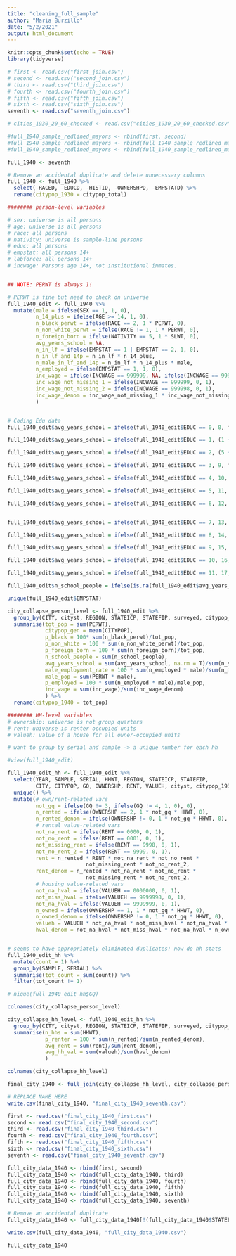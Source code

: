 ```yaml
---
title: "cleaning_full_sample"
author: "Maria Burzillo"
date: "5/2/2021"
output: html_document
---
```


```r
knitr::opts_chunk$set(echo = TRUE)
library(tidyverse)
```

```r
# first <- read.csv("first_join.csv")
# second <- read.csv("second_join.csv")
# third <- read.csv("third_join.csv")
# fourth <- read.csv("fourth_join.csv")
# fifth <- read.csv("fifth_join.csv")
# sixth <- read.csv("sixth_join.csv")
seventh <- read.csv("seventh_join.csv")

# cities_1930_20_60_checked <- read.csv("cities_1930_20_60_checked.csv")
```


```r
#full_1940_sample_redlined_mayors <- rbind(first, second)
#full_1940_sample_redlined_mayors <- rbind(full_1940_sample_redlined_mayors,third)
#full_1940_sample_redlined_mayors <- rbind(full_1940_sample_redlined_mayors,fourth)

full_1940 <- seventh
```

```r

# Remove an accidental duplicate and delete unnecessary columns
full_1940 <- full_1940 %>%
  select(-RACED, -EDUCD, -HISTID, -OWNERSHPD, -EMPSTATD) %>%
  rename(citypop_1930 = citypop_total)

```

```r
######## person-level variables

# sex: universe is all persons
# age: universe is all persons
# race: all persons
# nativity: universe is sample-line persons
# educ: all persons
# empstat: all persons 14+
# labforce: all persons 14+
# incwage: Persons age 14+, not institutional inmates.


## NOTE: PERWT is always 1!

# PERWT is fine but need to check on universe
full_1940_edit <- full_1940 %>%
  mutate(male = ifelse(SEX == 1, 1, 0),
         n_14_plus = ifelse(AGE >= 14, 1, 0), 
         n_black_perwt = ifelse(RACE == 2, 1 * PERWT, 0),
         n_non_white_perwt = ifelse(RACE != 1, 1 * PERWT, 0),
         n_foreign_born = ifelse(NATIVITY == 5, 1 * SLWT, 0),
         avg_years_school = NA,
         n_in_lf = ifelse(EMPSTAT == 1 | EMPSTAT == 2, 1, 0),
         n_in_lf_and_14p = n_in_lf * n_14_plus,
         n_male_in_lf_and_14p = n_in_lf * n_14_plus * male,
         n_employed = ifelse(EMPSTAT == 1, 1, 0),
         inc_wage = ifelse(INCWAGE == 999999, NA, ifelse(INCWAGE == 999998, NA, INCWAGE)),
         inc_wage_not_missing_1 = ifelse(INCWAGE == 999999, 0, 1),
         inc_wage_not_missing_2 = ifelse(INCWAGE == 999998, 0, 1),
         inc_wage_denom = inc_wage_not_missing_1 * inc_wage_not_missing_2
         )


# Coding Edu data
full_1940_edit$avg_years_school = ifelse(full_1940_edit$EDUC == 0, 0, full_1940_edit$avg_years_school)

full_1940_edit$avg_years_school = ifelse(full_1940_edit$EDUC == 1, (1 + 2 + 3 +4)/4, full_1940_edit$avg_years_school)

full_1940_edit$avg_years_school = ifelse(full_1940_edit$EDUC == 2, (5 + 6 + 7 + 8)/4, full_1940_edit$avg_years_school)

full_1940_edit$avg_years_school = ifelse(full_1940_edit$EDUC == 3, 9, full_1940_edit$avg_years_school)

full_1940_edit$avg_years_school = ifelse(full_1940_edit$EDUC == 4, 10, full_1940_edit$avg_years_school)

full_1940_edit$avg_years_school = ifelse(full_1940_edit$EDUC == 5, 11, full_1940_edit$avg_years_school)

full_1940_edit$avg_years_school = ifelse(full_1940_edit$EDUC == 6, 12, full_1940_edit$avg_years_school)


full_1940_edit$avg_years_school = ifelse(full_1940_edit$EDUC == 7, 13, full_1940_edit$avg_years_school)

full_1940_edit$avg_years_school = ifelse(full_1940_edit$EDUC == 8, 14, full_1940_edit$avg_years_school)

full_1940_edit$avg_years_school = ifelse(full_1940_edit$EDUC == 9, 15, full_1940_edit$avg_years_school)

full_1940_edit$avg_years_school = ifelse(full_1940_edit$EDUC == 10, 16, full_1940_edit$avg_years_school)

full_1940_edit$avg_years_school = ifelse(full_1940_edit$EDUC == 11, 17, full_1940_edit$avg_years_school)

full_1940_edit$n_school_people = ifelse(is.na(full_1940_edit$avg_years_school), 0, 1)

unique(full_1940_edit$EMPSTAT)

```

```r
city_collapse_person_level <- full_1940_edit %>%
  group_by(CITY, cityst, REGION, STATEICP, STATEFIP, surveyed, citypop_1930) %>%
  summarise(tot_pop = sum(PERWT), 
            citypop_gen = mean(CITYPOP),
            p_black = 100* sum(n_black_perwt)/tot_pop,
            p_non_white = 100 * sum(n_non_white_perwt)/tot_pop,
            p_foreign_born = 100 * sum(n_foreign_born)/tot_pop,
            n_school_people = sum(n_school_people),
            avg_years_school = sum(avg_years_school, na.rm = T)/sum(n_school_people),
            male_employment_rate = 100 * sum(n_employed * male)/sum(n_male_in_lf_and_14p),
            male_pop = sum(PERWT * male),
            p_employed = 100 * sum(n_employed * male)/male_pop,
            inc_wage = sum(inc_wage)/sum(inc_wage_denom)
            ) %>%
  rename(citypop_1940 = tot_pop)

```


```r
######## HH-level variables
# ownership: universe is not group quarters
# rent: universe is renter occupied units
# valueh: value of a house for all owner-occupied units

# want to group by serial and sample -> a unique number for each hh

#view(full_1940_edit)

full_1940_edit_hh <- full_1940_edit %>%
  select(YEAR, SAMPLE, SERIAL, HHWT, REGION, STATEICP, STATEFIP,
         CITY, CITYPOP, GQ, OWNERSHP, RENT, VALUEH, cityst, citypop_1930, surveyed) %>%
  unique() %>%
  mutate(# own/rent-related vars
         not_gq = ifelse(GQ != 3, ifelse(GQ != 4, 1, 0), 0),
         n_rented = ifelse(OWNERSHP == 2, 1 * not_gq * HHWT, 0),
         n_rented_denom = ifelse(OWNERSHP != 0, 1 * not_gq * HHWT, 0),
         # rental value-related vars
         not_na_rent = ifelse(RENT == 0000, 0, 1),
         not_no_rent = ifelse(RENT == 0001, 0, 1),
         not_missing_rent = ifelse(RENT == 9998, 0, 1),
         not_no_rent_2 = ifelse(RENT == 9999, 0, 1),
         rent = n_rented * RENT * not_na_rent * not_no_rent * 
                         not_missing_rent * not_no_rent_2,
         rent_denom = n_rented * not_na_rent * not_no_rent * 
                         not_missing_rent * not_no_rent_2,
         # housing value-related vars
         not_na_hval = ifelse(VALUEH == 0000000, 0, 1),
         not_miss_hval = ifelse(VALUEH == 9999998, 0, 1),
         not_na_hval = ifelse(VALUEH == 9999999, 0, 1),
         n_owned = ifelse(OWNERSHP == 1, 1 * not_gq * HHWT, 0),
         n_owned_denom = ifelse(OWNERSHP != 0, 1 * not_gq * HHWT, 0),
         valueh = VALUEH * not_na_hval * not_miss_hval * not_na_hval * n_owned,
         hval_denom = not_na_hval * not_miss_hval * not_na_hval * n_owned)


# seems to have appropriately eliminated duplicates! now do hh stats
full_1940_edit_hh %>%
  mutate(count = 1) %>%
  group_by(SAMPLE, SERIAL) %>%
  summarise(tot_count = sum(count)) %>%
  filter(tot_count != 1)

# nique(full_1940_edit_hh$GQ)

colnames(city_collapse_person_level)

```

```r

city_collapse_hh_level <- full_1940_edit_hh %>%
  group_by(CITY, cityst, REGION, STATEICP, STATEFIP, surveyed, citypop_1930) %>%
  summarise(n_hhs = sum(HHWT),
            p_renter = 100 * sum(n_rented)/sum(n_rented_denom),
            avg_rent = sum(rent)/sum(rent_denom),
            avg_hh_val = sum(valueh)/sum(hval_denom)
            )

colnames(city_collapse_hh_level)

```

```r

final_city_1940 <- full_join(city_collapse_hh_level, city_collapse_person_level, by = c("CITY", "cityst", "REGION", "STATEICP", "STATEFIP", "surveyed", "citypop_1930"))

# REPLACE NAME HERE
write.csv(final_city_1940, "final_city_1940_seventh.csv")

```


```r
first <- read.csv("final_city_1940_first.csv")
second <- read.csv("final_city_1940_second.csv")
third <- read.csv("final_city_1940_third.csv")
fourth <- read.csv("final_city_1940_fourth.csv")
fifth <- read.csv("final_city_1940_fifth.csv")
sixth <- read.csv("final_city_1940_sixth.csv")
seventh <- read.csv("final_city_1940_seventh.csv")

full_city_data_1940 <- rbind(first, second)
full_city_data_1940 <- rbind(full_city_data_1940, third)
full_city_data_1940 <- rbind(full_city_data_1940, fourth)
full_city_data_1940 <- rbind(full_city_data_1940, fifth)
full_city_data_1940 <- rbind(full_city_data_1940, sixth)
full_city_data_1940 <- rbind(full_city_data_1940, seventh)

# Remove an accidental duplicate
full_city_data_1940 <- full_city_data_1940[!(full_city_data_1940$STATEFIP == 12 & full_city_data_1940$cityst == "La Grange, GA"),]

write.csv(full_city_data_1940, "full_city_data_1940.csv")

```

```r
full_city_data_1940
```

